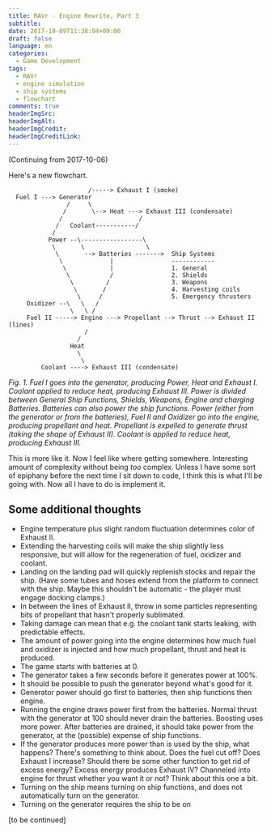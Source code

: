 ```yaml
---
title: RAVr - Engine Rewrite, Part 3
subtitle:
date: 2017-10-09T11:38:04+09:00
draft: false
language: en
categories:
  - Game Development
tags:
  - RAVr
  - engine simulation
  - ship systems
  - flowchart
comments: true
headerImgSrc:
headerImgAlt:
headerImgCredit:
headerImgCreditLink:
---
```


(Continuing from 2017-10-06)

Here's a new flowchart.

```
                      /-----> Exhaust I (smoke)
  Fuel I ---> Generator
                /     \
               /       \--> Heat ---> Exhaust III (condensate)
              /                     /
             /   Coolant-----------/
            /
           Power --\-----------------\
            \       \                 \
             \       --> Batteries ------->  Ship Systems
              \             |                ------------
               \            |                1. General
                \           /                2. Shields
                 \         /                 3. Weapons
                  \       /                  4. Harvesting coils
                   \     /                   5. Emergency thrusters
     Oxidizer --\   \   /
                 \   \ /
     Fuel II -----> Engine ---> Propellant --> Thrust --> Exhaust II (lines)
                     /
                   /
                 Heat
                   \
                    \
         Coolant ----> Exhaust III (condensate)
```

_Fig. 1. Fuel I goes into the generator, producing Power, Heat and Exhaust I. Coolant applied to reduce heat, producing Exhaust III. Power is divided between General Ship Functions, Shields, Weapons, Engine and charging Batteries. Batteries can also power the ship functions. Power (either from the generator or from the batteries), Fuel II and Oxidizer go into the engine, producing propellant and heat. Propellant is expelled to generate thrust (taking the shape of Exhaust II). Coolant is applied to reduce heat, producing Exhaust III._

This is more like it. Now I feel like where getting somewhere. Interesting amount of complexity without being _too_ complex. Unless I have some sort of epiphany before the next time I sit down to code, I think this is what I'll be going with. Now all I have to do is implement it.

## Some additional thoughts

- Engine temperature plus slight random fluctuation determines color of Exhaust II.
- Extending the harvesting coils will make the ship slightly less responsive, but will allow for the regeneration of fuel, oxidizer and coolant.
- Landing on the landing pad will quickly replenish stocks and repair the ship. (Have some tubes and hoses extend from the platform to connect with the ship. Maybe this shouldn't be automatic - the player must engage docking clamps.)
- In between the lines of Exhaust II, throw in some particles representing bits of propellant that hasn't properly sublimated.
- Taking damage can mean that e.g. the coolant tank starts leaking, with predictable effects.
- The amount of power going into the engine determines how much fuel and oxidizer is injected and how much propellant, thrust and heat is produced.
- The game starts with batteries at 0.
- The generator takes a few seconds before it generates power at 100%.
- It should be possible to push the generator beyond what's good for it.
- Generator power should go first to batteries, then ship functions then engine.
- Running the engine draws power first from the batteries. Normal thrust with the generator at 100 should never drain the batteries. Boosting uses more power. After batteries are drained, it should take power from the generator, at the (possible) expense of ship functions.
- If the generator produces more power than is used by the ship, what happens? There's something to think about. Does the fuel cut off? Does Exhaust I increase? Should there be some other function to get rid of excess energy? Excess energy produces Exhaust IV? Channeled into engine for thrust whether you want it or not? Think about this one a bit.
- Turning on the ship means turning on ship functions, and does not automatically turn on the generator.
- Turning on the generator requires the ship to be on

[to be continued]
